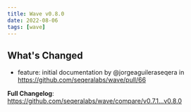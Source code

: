 ```yaml
---
title: Wave v0.8.0
date: 2022-08-06
tags: [wave]
---
```


## What's Changed
* feature: initial documentation by @jorgeaguileraseqera in https://github.com/seqeralabs/wave/pull/66


**Full Changelog**: https://github.com/seqeralabs/wave/compare/v0.7.1...v0.8.0
